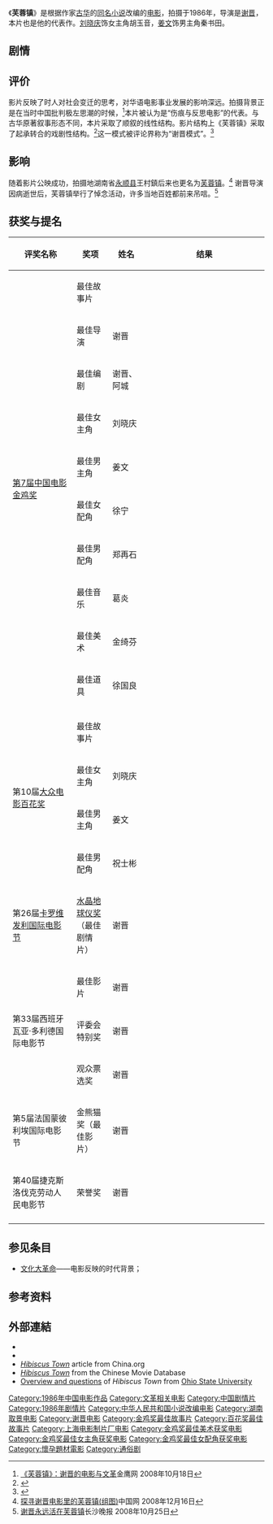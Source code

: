{{Infobox Film
|name = 芙蓉镇
|image = Hibiscus Town.jpg
|director =[[谢晋|谢晋]]
|writer = [[阿城_(作家)|阿城]]、[[谢晋|谢晋]]
|starring = [[刘晓庆|刘晓庆]]<br>[[姜文|姜文]]
|distributor = [[上海电影制片厂|上海电影制片厂]]
|released = 1986年
|runtime = 164分鐘
|country = {{中國大陸電影產地}}
|language = [[普通话|普通话]]
}}
《'''芙蓉镇'''》是根据作家[[古华|古华]]的[[芙蓉镇_(小说)|同名小说]]改编的[[电影|电影]]，拍摄于1986年，导演是[[谢晋|谢晋]]，本片也是他的代表作。[[刘晓庆|刘晓庆]]饰女主角胡玉音，[[姜文|姜文]]饰男主角秦书田。

== 剧情 ==

==评价==
影片反映了时人对社会变迁的思考，对华语电影事业发展的影响深远。拍摄背景正是在当时中国批判极左思潮的时候，<ref>[http://ent.hunantv.com/y/20081018/78916_2.html 《芙蓉镇》：谢晋的电影与文革]金鹰网 2008年10月18日</ref>本片被认为是“伤痕与反思电影”的代表。与古华原著叙事形态不同，本片采取了顺叙的线性结构。影片结构上《芙蓉镇》采取了起承转合的戏剧性结构。<ref>{{Cite journal| doi = 10.3969/j.issn.0495-5692.2010.01.016| issn = 0495-5692| issue = 01| pages = 42–43| last1 = 杨春凤| last2 = 汪开庆| last3 = 杨宁| title = 从《芙蓉镇》看谢晋电影风格| journal = 电影文学| accessdate = 2022-01-17| date = 2010| url = https://kns.cnki.net/kcms/detail/detail.aspx?dbcode=CJFD&dbname=CJFD2010&filename=DYLX201001018}}</ref>这一模式被评论界称为“谢晋模式”。<ref>{{Cite journal| issn = 1005-6777| issue = 01| pages = 62| last = 窦旸| title = 走出“谢晋模式”| journal = 电影新作| accessdate = 2022-01-17| date = 1990| url = https://kns.cnki.net/kcms/detail/detail.aspx?dbcode=CJFD&dbname=CJFD9093&filename=DYSZ199001009}}</ref>

==影响==
随着影片公映成功，拍摄地湖南省[[永顺县|永顺县]]王村鎮后来也更名为[[芙蓉鎮_(永順縣)|芙蓉镇]]。<ref>[http://www.china.com.cn/culture/txt/2008-12/16/content_16955123.htm 探寻谢晋电影里的芙蓉镇(组图)]中国网 2008年12月16日</ref> 谢晋导演因病逝世后，芙蓉镇举行了悼念活动，许多当地百姓都前来吊唁。<ref>[http://news.sina.com.cn/o/2008-10-25/100814628540s.shtml 谢晋永远活在芙蓉镇]长沙晚报 2008年10月25日</ref>

== 获奖与提名 ==
{| class="wikitable" width="80%"
|-align=center
! width="25%"|评奖名称
! width="14%"|奖项
! width="14%"|姓名
! width="8%"|结果
|- 
|rowspan="10"|[[第7届中国电影金鸡奖|第7届中国电影金鸡奖]]
| 最佳故事片
| 
| {{won}}
|-
| 最佳导演
| 谢晋
| {{nom}}
|-
| 最佳编剧
| 谢晋、阿城
| {{nom}}
|-
| 最佳女主角
| 刘晓庆
| {{won}}
|-
| 最佳男主角
| 姜文
| {{nom}}
|-
| 最佳女配角
| 徐宁
| {{won}}
|-
| 最佳男配角
| 郑再石
| {{nom}}
|-
| 最佳音乐
| 葛炎
| {{nom}}
|-
| 最佳美术
| 金绮芬
| {{won}}
|-
| 最佳道具
| 徐国良
| {{nom}}
|-

|- 
|rowspan="4"|第10届[[大众电影百花奖|大众电影百花奖]]
| 最佳故事片
| 
| {{won}}
|-
| 最佳女主角
| 刘晓庆
| {{won}}
|-
| 最佳男主角
| 姜文
| {{won}}
|-
| 最佳男配角
| 祝士彬
| {{won}}
|-
|rowspan="1"|第26届[[卡罗维发利国际电影节|卡罗维发利国际电影节]]
| [[水晶地球仪奖|水晶地球仪奖]]（最佳剧情片）
| 谢晋
| {{won}}
|-
|rowspan="3"|第33届西班牙瓦亚·多利德国际电影节
| 最佳影片
| 谢晋
| {{nom}}
|-
| 评委会特别奖
| 谢晋
| {{won}}
|-
| 观众票选奖
| 谢晋
| {{won}}
|-
|rowspan="1"|第5届法国蒙彼利埃国际电影节
| 金熊猫奖（最佳影片）
| 谢晋
| {{nom}}
|-
|rowspan="1"|第40届捷克斯洛伐克劳动人民电影节
| 荣誉奖
| 谢晋
| {{nom}}
|-
|}

== 参见条目 ==
*[[文化大革命|文化大革命]]——电影反映的时代背景；

== 参考资料 ==
<references/>

==外部連結==
{{wikiquote}}
*{{imdb title|id=0087301}}
*{{amg_title|id=1:176203}}
*[http://www.china.org.cn/english/features/film/85141.htm ''Hibiscus Town''] article from China.org
*[http://www.dianying.com/en/title/frz1986 ''Hibiscus Town''] from the Chinese Movie Database
*[https://web.archive.org/web/20071027032720/http://people.cohums.ohio-state.edu/denton2/courses/c505/temp/hibiscustown.html Overview and questions] of ''Hibiscus Town'' from [[Ohio_State_University|Ohio State University]]

{{中国电影金鸡奖最佳故事片}}
{{百花奖最佳故事片}}
{{文革题材作品|nocat}}
{{最佳華語電影一百部}}
{{谢晋}}
{{姜文电影作品}}
[[Category:1986年中国电影作品|Category:1986年中国电影作品]]
[[Category:文革相关电影|Category:文革相关电影]]
[[Category:中国剧情片|Category:中国剧情片]]
[[Category:1986年剧情片|Category:1986年剧情片]]
[[Category:中华人民共和国小说改编电影|Category:中华人民共和国小说改编电影]]
[[Category:湖南取景电影|Category:湖南取景电影]]
[[Category:谢晋电影|Category:谢晋电影]]
[[Category:金鸡奖最佳故事片|Category:金鸡奖最佳故事片]]
[[Category:百花奖最佳故事片|Category:百花奖最佳故事片]]
[[Category:上海电影制片厂电影|Category:上海电影制片厂电影]]
[[Category:金鸡奖最佳美术获奖电影|Category:金鸡奖最佳美术获奖电影]]
[[Category:金鸡奖最佳女主角获奖电影|Category:金鸡奖最佳女主角获奖电影]]
[[Category:金鸡奖最佳女配角获奖电影|Category:金鸡奖最佳女配角获奖电影]]
[[Category:懷孕題材電影|Category:懷孕題材電影]]
[[Category:通俗剧|Category:通俗剧]]